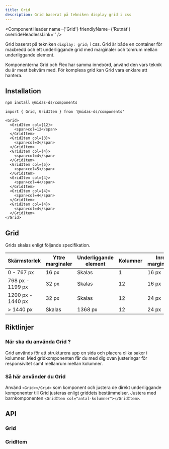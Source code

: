 ```yaml
---
title: Grid
description: Grid baserat på tekniken display grid i css
---
```



<ComponentHeader
  name={'Grid'}
  friendlyName={'Rutnät'}
  overrideHeadlessLink=''
/>

Grid baserat på tekniken `display: grid;` i css. Grid är både en container för maxbredd och ett underliggande grid med marginaler och tomrum mellan underliggande element.

Komponenterna Grid och Flex har samma innebörd, använd den vars teknik du är mest bekväm med. För komplexa grid kan Grid vara enklare att hantera.

<Example />

## Installation

```bash npm2yarn
npm install @midas-ds/components
```

```tsx
import { Grid, GridItem } from '@midas-ds/components'

<Grid>
  <GridItem col={12}>
    <span>col=12</span>
  </GridItem>
  <GridItem col={3}>
    <span>col=3</span>
  </GridItem>
  <GridItem col={4}>
    <span>col=4</span>
  </GridItem>
  <GridItem col={5}>
    <span>col=5</span>
  </GridItem>
  <GridItem col={4}>
    <span>col=4</span>
  </GridItem>
  <GridItem col={4}>
    <span>col=4</span>
  </GridItem>
  <GridItem col={4}>
    <span>col=4</span>
  </GridItem>
</Grid>
```

## Grid

Grids skalas enligt följande specifikation.

| Skärmstorlek      | Yttre marginaler | Underliggande element | Kolumner | Inre marginaler |
| ----------------- | ---------------- | --------------------- | -------- | --------------- |
| 0 - 767 px        | 16 px            | Skalas                | 1        | 16 px           |
| 768 px - 1199 px  | 32 px            | Skalas                | 12       | 16 px           |
| 1200 px - 1440 px | 32 px            | Skalas                | 12       | 24 px           |
| > 1440 px         | Skalas           | 1368 px               | 12       | 24 px           |

## Riktlinjer

### När ska du använda Grid ?

Grid används för att strukturera upp en sida och placera olika saker i kolumner. Med gridkomponenten får du med dig ovan justeringar för responsivitet samt mellanrum mellan kolumner.

### Så här använder du Grid

Använd `<Grid></Grid>` som komponent och justera de direkt underliggande komponenter till Grid justeras enligt griddets bestämmelser. Justera med barnkomponenten `<GridItem col="antal-kolumner"></GridItem>`.

## API

### Grid

<PropTable name='Grid' />

### GridItem

<PropTable
  name='GridItem'
  defaultOpen={false}
/>
